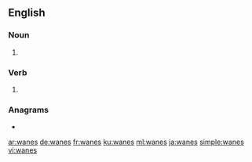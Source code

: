 ==English==

===Noun===
{{head|en|noun plural form}}

# {{plural of|wane|lang=en}}

===Verb===
{{head|en|verb form}}

# {{en-third-person singular of|wane}}

===Anagrams===
* {{l|en|weans}}

[[ar:wanes]]
[[de:wanes]]
[[fr:wanes]]
[[ku:wanes]]
[[ml:wanes]]
[[ja:wanes]]
[[simple:wanes]]
[[vi:wanes]]